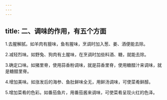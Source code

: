 ```yaml
---
---
---
```

title: 二、调味的作用，有五个方面
---




1.去腥解腻。如羊肉有膻味，鱼有腥味，烹调时加入葱、姜、酒便能去除。

2.减轻烈味。如野兔、狗肉有土腥味，在烹调时加些料酒、糖，就能去除。

3.确定口味。如猪里脊，使用蒜香粉调味，就是蒜香里脊，使用糖醋汁来调味，就是糖醋里脊。

4.增加美味。如涨发后的海参、鱼肚鲜味全无，用鲜汤调味，可使菜肴鲜醇。

5.增加菜肴的色彩。如番茄鱼片，用番茄酱来调味，可使菜肴呈现火红的色泽。